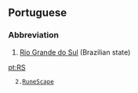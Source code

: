 ==Portuguese==
===Abbreviation===
#[[Rio Grande do Sul]] (Brazilian state)

[[pt:RS]]

   2.[[RuneScape]]